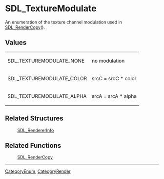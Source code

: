 
= SDL_TextureModulate =
An enumeration of the texture channel modulation used in [[SDL_RenderCopy]]().


== Values ==
{|
|SDL_TEXTUREMODULATE_NONE
|no modulation
|-
|SDL_TEXTUREMODULATE_COLOR
|srcC = srcC * color
|-
|SDL_TEXTUREMODULATE_ALPHA
|srcA = srcA * alpha
|}
== Related Structures ==
:[[SDL_RendererInfo]]

== Related Functions ==
:[[SDL_RenderCopy]]

----
[[CategoryEnum]], [[CategoryRender]]
